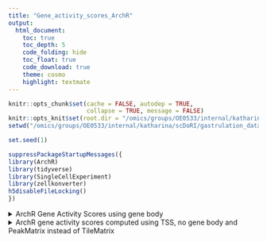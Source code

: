 ```yaml
---
title: "Gene_activity_scores_ArchR"
output: 
  html_document:
    toc: true
    toc_depth: 5
    code_folding: hide
    toc_float: true
    code_download: true
    theme: cosmo
    highlight: textmate
---
```


```r
knitr::opts_chunk$set(cache = FALSE, autodep = TRUE, 
                      collapse = TRUE, message = FALSE)
knitr::opts_knit$set(root.dir = "/omics/groups/OE0533/internal/katharina/scDoRI/gastrulation_data/")
setwd("/omics/groups/OE0533/internal/katharina/scDoRI/gastrulation_data/")

set.seed(1)
```

```r
suppressPackageStartupMessages({
library(ArchR)
library(tidyverse)
library(SingleCellExperiment)
library(zellkonverter)
h5disableFileLocking()
})
```


<details>
<summary>ArchR Gene Activity Scores using gene body</summary>

```#{r}
#saveArchRProject(proj, "12_Copy2/")

proj <- loadArchRProject("12_Copy2/")

proj <- addKathiGeneScoreMatrix(
  proj,
  genes = getGenes(proj),
  peaks = getPeakSet(proj),
  geneModel = "exp(-abs(x)/5000) + exp(-1)",
  matrixName = "GeneScoreMatrix",
  extendUpstream = c(1000, 100000),
  extendDownstream = c(1000, 100000),
  #geneUpstream = 5000, #New Param
  #geneDownstream = 0, #New Param
  useGeneBoundaries = TRUE,
  useTSS = FALSE, #New Param
  extendTSS = FALSE,
  tileSize = 500,
  ceiling = 4,
  geneScaleFactor = 5, #New Param
  scaleTo = 10000,
  excludeChr = c("chrY", "chrM"),
  blacklist = getBlacklist(proj),
  threads = 1,
  parallelParam = NULL,
  subThreading = TRUE,
  force = TRUE,
  logFile = createLogFile(".addKathiGeneScoreMat"))


scores <- getMatrixFromProject(proj, useMatrix = "GeneScoreMatrix")

scores_mat <- assays(scores)[[1]]
#rownames(scores_mat) <- rowData(scores)$name


sce <- SingleCellExperiment(list(scores=scores_mat),
                          rowData = as.data.frame(rowData(scores)),
                          colData = as.data.frame(colnames(scores_mat)))

writeH5AD(sce, "/omics/groups/OE0533/internal/katharina/scDoRI/gastrulation_data/jupyter_notebooks/p2g_gene_activity_scores/archr_scores_gene_body_peak_based", X_name = "scores")

```
</details>

<details>
<summary>ArchR Gene Activity Scores using TSS, no gene body</summary>


```#{r}
#saveArchRProject(proj, "12_Copy1/")

proj <- loadArchRProject("12_")

proj <- addGeneScoreMatrix(
  proj,
  genes = getGenes(proj),
  geneModel = "exp(-abs(x)/5000)",
  matrixName = "GeneScoreMatrix",
  extendUpstream = c(1000, 100000),
  extendDownstream = c(1000, 100000),
  #geneUpstream = 5000, #New Param
  #geneDownstream = 0, #New Param
  useGeneBoundaries = TRUE,
  useTSS = TRUE, #New Param
  extendTSS = FALSE,
  tileSize = 500,
  ceiling = 4,
  geneScaleFactor = 5, #New Param
  scaleTo = 10000,
  excludeChr = c("chrY", "chrM"),
  blacklist = getBlacklist(proj),
  threads = 1,
  parallelParam = NULL,
  subThreading = TRUE,
  force = TRUE,
  logFile = createLogFile(".addGeneScoreMatrix"))


scores <- getMatrixFromProject(proj, useMatrix = "GeneScoreMatrix")

scores_mat <- assays(scores)[[1]]
#rownames(scores_mat) <- rowData(scores)$name


sce <- SingleCellExperiment(list(scores=scores_mat),
                          rowData = as.data.frame(rowData(scores)),
                          colData = as.data.frame(colnames(scores_mat)))

writeH5AD(sce, "/omics/groups/OE0533/internal/katharina/scDoRI/gastrulation_data/jupyter_notebooks/p2g_gene_activity_scores/archr_scores_tss", X_name = "scores")

```
</details>


<details>
<summary>ArchR gene activity scores computed using TSS, no gene body and PeakMatrix instead of TileMatrix</summary>

```r
proj <- loadArchRProject("12_Copy/")

# proj <- addKathiGeneScoreMatrix(
#   proj, 
#   genes = getGenes(proj),
#   peaks = getPeakSet(proj),
#   geneModel = "exp(-abs(x)/5000)",
#   matrixName = "GeneScoreMatrix",
#   extendUpstream = c(1000, 100000),
#   extendDownstream = c(1000, 100000),
#   #geneUpstream = 5000, #New Param
#   #geneDownstream = 0, #New Param
#   useGeneBoundaries = TRUE,
#   useTSS = TRUE, #New Param
#   extendTSS = FALSE,
#   tileSize = 500,
#   ceiling = 4,
#   geneScaleFactor = 5, #New Param
#   scaleTo = 10000,
#   excludeChr = c("chrY", "chrM"),
#   blacklist = getBlacklist(proj),
#   threads = 1,
#   parallelParam = NULL,
#   subThreading = TRUE,
#   force = TRUE,
#   logFile = createLogFile(".addKathiGeneScoreMat"))

# scores <- getMatrixFromProject(proj, useMatrix = "GeneScoreMatrix")
# 
# scores_mat <- assays(scores)[[1]]
# rownames(scores_mat) <- rowData(scores)$name
# 
# 
# sce <- SingleCellExperiment(list(scores=scores_mat),
#                           rowData = as.data.frame(rownames(scores_mat)),
#                           colData = as.data.frame(colnames(scores_mat)))
# 
# writeH5AD(sce, "/omics/groups/OE0533/internal/katharina/scDoRI/gastrulation_data/jupyter_notebooks/p2g_gene_activity_scores/archr_scores_peak_based", X_name = "scores")
```


<details>

```r
marker_genes <- c("Lamb1",  "Sparc", "Elf5", "Ascl2", "Tfap2c", "Ttr",
                  "Apoa2", "Apoe", "Cystm1", "Emb", "Spink1",  "Krt19",
                  "Dkk1", "Grhl3", "Trp63", "Grhl2",  "Pax6", "Pax2",
                  "En1", "Foxd3", "Tfap2a", "Pax3", "Sox9",
                  "Six3", "Hesx1", "Irx3", "Sox2", "Hoxb9", "Cdx4", 
                  "Hes3", "Hba-a2", "Hba-a1",  "Hbb-bh1", "Gata1", "Cited4",
                   "Cdh5", "Pecam1", "Anxa5", "Etv2", "Igf2",
                  "Krt8", "Krt18", "Pmp22", "Ahnak", "Bmp4", "Tbx4", "Hoxa11", 
                  "Hoxa10", "Tnnt2", "Myl4",  "Myl7", "Acta2", 
                  "Smarcd3", "Tcf21", "Tbx6", "Dll1", "Aldh1a2", "Tcf15", 
                  "Meox1", "Tbx1", "Gbx2", "Cdx1", "Hoxb1", "Hes7", "Osr1", 
                  "Mesp2", "Lefty2", "Mesp1", "Cer1",  "Chrd", "T", 
                  "Foxa2", "Pax7", "Fgf8", "Lhx1", "Gsc", "Mixl1", "Otx2", "Hhex",
                   "Ifitm3", "Nkx1-2", "Eomes", "Nanog", "Utf1", 
                  "Epcam", "Pou5f1")
```


```#{r}
marker_genes <- c("Hes3", "Hba-a2", "Hba-a1",  "Hbb-bh1", "Gata1")

addImputeWeights(proj, reducedDims = "atac_LSI_100000")

p <- plotEmbedding(
    ArchRProj = proj, 
    colorBy = "GeneScoreMatrix", 
    name = marker_genes, 
    embedding = "UMAP",
    quantCut = c(0.01, 0.95),
    imputeWeights = getImputeWeights(proj)
)


plots <- lapply(p, function(x){
    x + guides(color = FALSE, fill = FALSE) + 
    theme_ArchR(baseSize = 6.5) +
    theme(plot.margin = unit(c(0, 0, 0, 0), "cm")) +
    theme(
        axis.text.x=element_blank(), 
        axis.ticks.x=element_blank(), 
        axis.text.y=element_blank(), 
        axis.ticks.y=element_blank()
    )
})

do.call(cowplot::plot_grid, c(list(ncol = 3),plots))
```


```r
proj <- loadArchRProject("12_Copy/")

i = 1
ArrowFiles =  getArrowFiles(proj)
genes = getGenes(proj)
peaks = getPeakSet(proj)
geneModel = "exp(-abs(x)/5000)"
matrixName = "GeneScoreMatrix"
extendUpstream = c(1000, 100000)
extendDownstream = c(1000, 100000)
geneUpstream = 5000 #New Param
geneDownstream = 0 #New Param
useGeneBoundaries = TRUE
useTSS = TRUE #New Param
extendTSS = FALSE
tileSize = 500
ceiling = 4
geneScaleFactor = 5 #New Param
scaleTo = 10000
excludeChr = c("chrY","chrM")
blacklist = getBlacklist(proj)
cellNames = NULL
allCells = NULL
force = FALSE
tmpFile = NULL
subThreads = 1
tstart = NULL
logFile = NULL
```




```r
# addGeneScoreMatrix <- function(
#   input = NULL,
#   genes = getGenes(input),
#   geneModel = "exp(-abs(x)/5000) + exp(-1)",
#   matrixName = "GeneScoreMatrix",
#   extendUpstream = c(1000, 100000),
#   extendDownstream = c(1000, 100000),
#   geneUpstream = 5000, #New Param
#   geneDownstream = 0, #New Param
#   useGeneBoundaries = TRUE,
#   useTSS = FALSE, #New Param
#   extendTSS = FALSE,
#   tileSize = 500,
#   ceiling = 4,
#   geneScaleFactor = 5, #New Param
#   scaleTo = 10000,
#   excludeChr = c("chrY", "chrM"),
#   blacklist = getBlacklist(input),
#   threads = getArchRThreads(),
#   parallelParam = NULL,
#   subThreading = TRUE,
#   force = FALSE,
#   logFile = createLogFile("addGeneScoreMatrix")
#   ){

```

```#{r}


  .validInput(input = input, name = "input", valid = c("ArchRProj", "character"))
  .validInput(input = genes, name = "genes", valid = c("GRanges"))
  .validInput(input = geneModel, name = "geneModel", valid = c("character"))
  .validInput(input = matrixName, name = "matrixName", valid = c("character"))
  .validInput(input = extendUpstream, name = "extendUpstream", valid = c("integer"))
  .validInput(input = extendDownstream, name = "extendDownstream", valid = c("integer"))
  .validInput(input = tileSize, name = "tileSize", valid = c("integer"))
  .validInput(input = ceiling, name = "ceiling", valid = c("integer"))
  .validInput(input = useGeneBoundaries, name = "useGeneBoundaries", valid = c("boolean"))
  .validInput(input = scaleTo, name = "scaleTo", valid = c("numeric"))
  .validInput(input = excludeChr, name = "excludeChr", valid = c("character", "null"))
  .validInput(input = blacklist, name = "blacklist", valid = c("GRanges", "null"))
  .validInput(input = threads, name = "threads", valid = c("integer"))
  .validInput(input = parallelParam, name = "parallelParam", valid = c("parallelparam", "null"))
  .validInput(input = force, name = "force", valid = c("boolean"))
  .validInput(input = logFile, name = "logFile", valid = c("character"))

```




















# Original + plots



```r
proj <- loadArchRProject("12_Copy/")

i = 1
ArrowFiles =  getArrowFiles(proj)
genes = getGenes(proj)
peaks = getPeakSet(proj)
geneModel = "exp(-abs(x)/5000)"
matrixName = "GeneScoreMatrix"
extendUpstream = c(1000, 100000)
extendDownstream = c(1000, 100000)
geneUpstream = 5000 #New Param
geneDownstream = 0 #New Param
useGeneBoundaries = TRUE
useTSS = TRUE #New Param
extendTSS = FALSE
tileSize = 500
ceiling = 4
geneScaleFactor = 5 #New Param
scaleTo = 10000
excludeChr = c("chrY","chrM")
blacklist = getBlacklist(proj)
cellNames = NULL
allCells = NULL
force = FALSE
tmpFile = NULL
subThreads = 1
tstart = NULL
logFile = NULL
```

```r
input = proj
logFile = createLogFile("addGeneScoreMatrix")
matrixName <- ArchR:::.isProtectedArray(matrixName, exclude = "GeneScoreMatrix")

if(inherits(input, "ArchRProject")){
  ArrowFiles <- getArrowFiles(input)
  allCells <- rownames(getCellColData(input))
  outDir <- getOutputDirectory(input)
}else if(inherits(input, "character")){
  outDir <- ""
  ArrowFiles <- input
  allCells <- NULL
}else{
  stop("Error Unrecognized Input!")
}
if(!all(file.exists(ArrowFiles))){
  stop("Error Input Arrow Files do not all exist!")
}

if(inherits(mcols(genes)$symbol, "list") | inherits(mcols(genes)$symbol, "SimpleList")){
  stop("Found a list in genes symbol! This is an incorrect format. Please correct your genes!")
}

#ArchR:::.startLogging(logFile = logFile)
#ArchR:::.logThis(mget(names(formals()),sys.frame(sys.nframe())), "addGeneScoreMatrix Input-Parameters", logFile = logFile)

#Valid GRanges
genes <- ArchR:::.validGRanges(genes)

# #Add args to list
# args <- mget(names(formals()),sys.frame(sys.nframe()))#as.list(match.call())
# args$ArrowFiles <- ArrowFiles
# args$allCells <- allCells
# args$X <- seq_along(ArrowFiles)
# args$FUN <- .addGeneScoreMat
# args$registryDir <- file.path(outDir, "GeneScoresRegistry")
# args$logFile <- logFile
# 
# if(subThreading){
#   h5disableFileLocking()
# }else{
#   args$threads <- length(inputFiles)
# }
# 
# #Remove Input from args
# args$input <- NULL
# 
# #Run With Parallel or lapply
# outList <- .batchlapply(args)
# 
# if(subThreading){
#   h5enableFileLocking()
# }
# 
# .endLogging(logFile = logFile)
# 
# if(inherits(input, "ArchRProject")){
# 
#   return(input)
# 
# }else{
# 
#   return(unlist(outList))
# 
# }



```



```#{r}
#proj <- loadArchRProject("12_Ricards_peaks_ChromVar/")
#saveArchRProject(proj, "12_Copy")
#proj <- loadArchRProject("12_Copy/")
input = proj
ArrowFiles <- getArrowFiles(proj)
geneModel = "exp(-abs(x)/5000)"
matrixName = "GeneScoreMatrix"
genes = getGenes(proj)
useTSS = TRUE
extendUpstream = c(1000, 100000)
extendDownstream = c(1000, 100000)
useTSS = TRUE
tileSize = 500
ceiling = 4
blacklist = getBlacklist(proj)
scaleTo = 10000
excludeChr = c("chrY","chrM")
geneScaleFactor = 5
cellNames = NULL
allCells = NULL
force = FALSE
tmpFile = NULL
subThreads = 1
tstart = NULL
logFile = NULL
useGeneBoundaries = TRUE

```




```#{r}
.addGeneScoreMat <- function(
  i = NULL,
  ArrowFiles = NULL,
  genes = NULL,
  geneModel = "exp(-abs(x)/5000) + exp(-1)",
  matrixName = "GeneScoreMatrix",
  extendUpstream = c(1000, 100000),
  extendDownstream = c(1000, 100000),
  geneUpstream = 5000, #New Param
  geneDownstream = 0, #New Param
  useGeneBoundaries = TRUE,
  useTSS = FALSE, #New Param
  extendTSS = TRUE,
  tileSize = 500,
  ceiling = 4,
  geneScaleFactor = 5, #New Param
  scaleTo = 10000,
  excludeChr = c("chrY","chrM"),
  blacklist = NULL,
  cellNames = NULL,
  allCells = NULL,
  force = FALSE,
  tmpFile = NULL,
  subThreads = 1,
  tstart = NULL,
  logFile = NULL
  ){

  .validInput(input = i, name = "i", valid = c("integer"))
  .validInput(input = ArrowFiles, name = "ArrowFiles", valid = c("character"))
  .validInput(input = genes, name = "genes", valid = c("GRanges"))
  .validInput(input = geneModel, name = "geneModel", valid = c("character"))
  .validInput(input = matrixName, name = "matrixName", valid = c("character"))
  .validInput(input = extendUpstream, name = "extendUpstream", valid = c("integer"))
  .validInput(input = extendDownstream, name = "extendDownstream", valid = c("integer"))
  .validInput(input = tileSize, name = "tileSize", valid = c("integer"))
  .validInput(input = ceiling, name = "ceiling", valid = c("integer"))
  .validInput(input = useGeneBoundaries, name = "useGeneBoundaries", valid = c("boolean"))
  .validInput(input = scaleTo, name = "scaleTo", valid = c("numeric"))
  .validInput(input = excludeChr, name = "excludeChr", valid = c("character", "null"))
  .validInput(input = blacklist, name = "blacklist", valid = c("GRanges", "null"))
  .validInput(input = cellNames, name = "cellNames", valid = c("character", "null"))
  .validInput(input = allCells, name = "allCells", valid = c("character", "null"))
  .validInput(input = force, name = "force", valid = c("boolean"))
  .validInput(input = tmpFile, name = "tmpFile", valid = c("character", "null"))

  if(inherits(mcols(genes)$symbol, "list") | inherits(mcols(genes)$symbol, "SimpleList")){
    stop("Found a list in genes symbol! This is an incorrect format. Please correct your genes!")
  }
  
```


Compute for only one sample: 

```r
i = 1
ArrowFile <- ArrowFiles[i]
sampleName <- ArchR:::.sampleName(ArrowFile)

if(is.null(tmpFile)){
  tmpFile <- ArchR:::.tempfile(pattern = paste0("tmp-", ArchR:::.sampleName(ArrowFile)))
}

#Check
o <- h5closeAll()
#o <- ArchR:::.createArrowGroup(ArrowFile = ArrowFile, group = matrixName, force = force, logFile = logFile)

# remove any chromosomes which we do not want to inlcude (X and Y in this case)
geneRegions <- genes[BiocGenerics::which(seqnames(genes) %bcni% excludeChr)]
print(paste0("Before filtering out the X and Y Chromosome we have ", length(genes), " genes, afterwards we have ", length(geneRegions), "."))
geneRegions %>% head

# add information on chromsome names to the GRanges object
seqlevels(geneRegions) <- as.character(unique(seqnames(geneRegions)))
geneRegions <- geneRegions[!is.na(mcols(geneRegions)$symbol)]
print(paste0("After removing missing gene names, we are left with ", length(geneRegions), " genes"))

#Create Gene Regions Then Remove Strand Column
if(useTSS){
  ArchR:::.logMessage(paste0(sampleName, " .addGeneScoreMat useTSS = TRUE"))
  distMethod <- "GenePromoter"
  
  geneRegions$geneStart <- start(resize(geneRegions, 1, "start"))
  geneRegions$geneEnd <- start(resize(geneRegions, 1, "end"))
  # in the ranges column we want to have the gene start coordinates
  geneRegions <- resize(geneRegions, 1, "start")
  
  # this will be ignored for now, since we only want to use the TSS as 1bp size
  # if(extendTSS){
  #   geneRegions <- extendGR(gr = geneRegions, upstream = geneUpstream, downstream = geneDownstream)
  # }
  
  geneRegions$geneWeight <- geneScaleFactor
  
  
# This will be ignored for now, since we do not want to use gene bodies, but only TSS
}else{
  ArchR:::.logMessage(paste0(sampleName, " .addGeneScoreMat useTSS = FALSE"))
  distMethod <- "GeneBody"
  geneRegions$geneStart <- start(resize(geneRegions, 1, "start"))
  geneRegions$geneEnd <- start(resize(geneRegions, 1, "end"))
  geneRegions <- extendGR(gr = geneRegions, upstream = geneUpstream, downstream = geneDownstream)
  m <- 1 / width(geneRegions)
  geneRegions$geneWeight <- 1 + m * (geneScaleFactor - 1) / (max(m) - min(m))
}

#ArchR:::.logDiffTime(sprintf("Computing Gene Scores using distance relative to %s! ", distMethod), tstart, logFile = logFile)

#Add Gene Index For ArrowFile
geneRegions <- sort(sortSeqlevels(geneRegions), ignore.strand = TRUE)
#ArchR:::.logThis(geneRegions, paste0(sampleName, " .addGeneScoreMat geneRegions"), logFile = logFile)


# split geneRegions into a list of GRanges object, one for each chromosome 
#and add indices for each chromosome
geneRegions <- split(geneRegions, seqnames(geneRegions))
geneRegions <- lapply(geneRegions, function(x){
  mcols(x)$idx <- seq_along(x)
  return(x)
})

#Blacklist Split
if(!is.null(blacklist)){
  if(length(blacklist) > 0){
    # create a list of length of number of chromosomes
    # each element of the list contains the GRanges for the corresponding chromosome only
    blacklist <- split(blacklist, seqnames(blacklist))
  }
}

#Get all cell ids before constructing matrix
if(is.null(cellNames)){
  cellNames <- ArchR:::.availableCells(ArrowFile)
}

if(!is.null(allCells)){
  cellNames <- cellNames[cellNames %in% allCells]
}

tstart <- Sys.time()
```

The function `extendGR(gr, upstream, downstream)` from ArchR is handy whenever you want to extend genomic regions in a GRanges object.

```r

  #########################################################################################################
  #First we will write gene scores to a temporary path! rhdf5 delete doesnt actually delete the memory!
  #########################################################################################################
totalGS <- ArchR:::.safelapply(seq_along(geneRegions), function(z){ # we loop over the z chromosomes here
  # geneRegions is a list with one Granges object for each chromosome

  totalGSz <- tryCatch({

    ArchR:::.logDiffTime(sprintf("Creating Temp GeneScoreMatrix for %s, Chr (%s of %s)!", sampleName, z, length(geneRegions)), 
      tstart, verbose = FALSE, logFile = logFile)

    #Get Gene Starts
    # extract Granges for chromosome z
    geneRegionz <- geneRegions[[z]]
    # order the entire GRanges object according to index 
    geneRegionz <- geneRegionz[order(geneRegionz$idx)]
    # get the chromosome information for this gene Region
    chrz <- paste0(unique(seqnames(geneRegionz)))

    #Read in Fragments
    # we get a IRanges object that contains the start/end coordinate, width and 
    # the metadata column containing the sample and barcode for that sample
    frag <- ArchR:::.getFragsFromArrow(ArrowFile, chr = chrz, out = "IRanges", cellNames = cellNames)
    print("Lets have a look at the fragments:")
    frag %>% head
    
    print("Lets have a look at the fragment sizes:")
    hist(width(frag), breaks = 200, main = paste0("Fragment size/width on ",chrz) ,
                                           xlab = "Fragment size")
    # we truncate the start to the start of a 500bp tile
    fragSt <- trunc(start(frag)/tileSize) * tileSize
    # the end will be the same coordinate if it lies wihtin the same 500bp tile
    # the end will be the start coordinate of the next tile if the fragment ends in the next tile.
    fragEd <- trunc(end(frag)/tileSize) * tileSize
    # create a Rle vector which contains the number of times each cell appears in the frag IRanges object
    fragBC <- rep(S4Vectors::match(mcols(frag)$RG, cellNames), 2)
    rm(frag)
    gc()
    
    print(paste0("There are length ", length(fragSt), " start coordinates, but only ", length(unique(fragSt)), " unique inserts, meaining a lot of inserts are found in one and the same tiles." ))
    print(paste0("There are length ", length(fragEd), " start coordinates, but only ", length(unique(fragEd)), " unique inserts, meaining a lot of inserts are found in one and the same tiles." ))
    print(paste0("Out of all inserts, ", length(unique(c(fragSt,fragEd))), " are unique"))
    #Unique Inserts, sorted by coordinates
    uniqIns <- sort(unique(c(fragSt,fragEd)))
    
    # these new insertion coordinates correspond to start/end of a tile where an insertion was found
    #Construct tile by cell mat!
    # i, j and x should have the same dimensions, creating the 3 columns, row, col and value x
    matGS <- Matrix::sparseMatrix(
        i = match(c(fragSt, fragEd), uniqIns),
        j = as.vector(fragBC),
        # each entry is one, meaning that an insertion was found in this tile
        x = rep(1,  2*length(fragSt)),
        dims = c(length(uniqIns), length(cellNames))
      )  
    
    print(ggplot() + geom_bar(aes(x = matGS@x)) +
      scale_y_log10() +
      labs(title = "Number of insertions per tile before applying ceiling = 4",
           x = "number of insertion", y = "log10(count)"))
    
    
    if(!is.null(ceiling)){
      matGS@x[matGS@x > ceiling] <- ceiling # restrict the number of counts per tile to the value stored in celing (4)
    }
    
    print(ggplot() + geom_bar(aes(x = matGS@x)) +
      scale_y_log10() +
      labs(title = "Number of insertions per tile after applying ceiling = 4",
           x = "number of insertion", y = "log10(count)"))

    #Unique Tiles
    # create IRanges object for all tiles which have an insertion
    uniqueTiles <- IRanges(start = uniqIns, width = tileSize)
    
    #Clean Memory
    rm(uniqIns, fragSt, fragEd, fragBC)
    gc() 

    #Time to Overlap Gene Windows
    
    
    #### maybe for later
    if(useGeneBoundaries){

      geneStartz <- start(resize(geneRegionz, 1, "start"))
      geneEndz <- start(resize(geneRegionz, 1, "end"))

      pminGene <- pmin(geneStartz, geneEndz)
      pmaxGene <- pmax(geneStartz, geneEndz)

      idxMinus <- BiocGenerics::which(strand(geneRegionz) != "-")
  
      pReverse <- rep(max(extendDownstream), length(pminGene))
      pReverse[idxMinus] <- rep(max(extendUpstream), length(idxMinus))

      pReverseMin <- rep(min(extendDownstream), length(pminGene))
      pReverseMin[idxMinus] <- rep(min(extendUpstream), length(idxMinus))

      pForward <- rep(max(extendUpstream), length(pminGene))
      pForward[idxMinus] <- rep(max(extendDownstream), length(idxMinus))      

      pForwardMin <- rep(min(extendUpstream), length(pminGene))
      pForwardMin[idxMinus] <- rep(min(extendDownstream), length(idxMinus))      

      ################################################################
      #We will test when genes pass by another gene promoter
      ################################################################

      #Start of Range is based on the max observed gene ranged <- direction
      s <- pmax(
        c(1, pmaxGene[-length(pmaxGene)] + tileSize), 
        pminGene - pReverse
      )
      s <- pmin(pminGene - pReverseMin, s)

      #End of Range is based on the max observed gene ranged -> direction
      e <- pmin(
          c(pminGene[-1] - tileSize, pmaxGene[length(pmaxGene)] + pForward[length(pmaxGene)]), 
          pmaxGene + pForward
        )
      e <- pmax(pmaxGene + pForwardMin, e)

      extendedGeneRegion <- IRanges(start = s, end = e)

      idx1 <- which(pminGene - pReverseMin < start(extendedGeneRegion))
      if(length(idx1) > 0){
        stop("Error in gene boundaries minError")
      }

      idx2 <- which(pmaxGene + pForwardMin > end(
        extendedGeneRegion))
      if(length(idx2) > 0){
        stop("Error in gene boundaries maxError")
      }
     
     rm(s, e, pReverse, pReverseMin, pForward, pForwardMin, geneStartz, geneEndz, pminGene, pmaxGene)
     
     
     ###### interesting for me
    }else{ 
      
      # first we extend the gene region -> IRanges object, which contains start 
      # and end of the 200,000 bp gene regions/windows (+/- 100,000 from TSS) 
      extendedGeneRegion <- ranges(suppressWarnings(extendGR(geneRegionz, upstream = max(extendUpstream), downstream = max(extendDownstream))))

    }
    
    # Here I would like to use peaks which overlap instead of tiles
    # each row of tmp contains index of GeneRegion and the index of Tiles with 
    # which it overlaps
    tmp <- suppressWarnings(findOverlaps(extendedGeneRegion, uniqueTiles))
    tmp %>% head
    
    print(paste0("In total there are ", subjectLength(tmp), " tiles overlapping with genes found on this chromosome"))
    print(paste0("The total number of tiles found on this chromosome is ", length(uniqueTiles)))
    print(tmp %>% as.data.frame() %>% 
           group_by(queryHits) %>% # gene region
           summarize(n = n()) %>% # get number of peaks overlapping with a gene region
           ggplot() + geom_bar(aes(x = n)) +
           labs(title = "number of tiles per gene region of size +/- 100kb from TSS",
               x = "number of tiles"))
    
    print(tmp %>% as.data.frame() %>% 
           group_by(queryHits) %>% # gene region
           summarize(n = n()) %>% # get number of peaks overlapping with a gene region
           ggplot() + geom_bar(aes(x = n)) +
           labs(title = "number of tiles per gene region of size +/- 100kb from TSS",
               x = "number of tiles", y = "log10(counts)") + 
            scale_y_log10())
    
    # by extracting the indices of genes and tiles which overlap and computing 
    # the distances between them we get for each match the distance between gene and tile
    x <- distance(ranges(geneRegionz)[queryHits(tmp)], uniqueTiles[subjectHits(tmp)])
    
    print(ggplot() + geom_histogram(aes(x = x), bins = 500) + 
      labs(title = "Distribution of absolute distances between genes and tiles within a gene region",
           x = "distance"))
    

    #Determine Sign for Distance relative to strand (Directionality determined based on dist from gene start)
    # negative distance meaning  upstrea, positive distance downstream of gene
    
    # get Minus strand coordinates
    isMinus <- BiocGenerics::which(strand(geneRegionz) == "-")
    # subtract the gene start coordinate from the tile start coordinate -> relative distances
    signDist <- sign(start(uniqueTiles)[subjectHits(tmp)] - 
                       start(resize(geneRegionz,1,"start"))[queryHits(tmp)])
    # convert the direction of distance for all distances corresponding to the negative strand
    signDist[isMinus] <- signDist[isMinus] * -1

    #Correct the orientation for the distance!
    # x contains absolute distances, but we want to give direction to distances
    x <- x * signDist
    print(ggplot() + geom_histogram(aes(x = x), bins = 500) + 
      labs(title = "Distribution of relative distances between genes and tiles within a gene region",
           x = "relative distance to TSS"))
    
    #Evaluate  Input Model -> compute distance weights
    x <- eval(parse(text=geneModel))
    print(ggplot() + geom_histogram(aes(x = x), bins = 500) + 
      labs(title = "Distribution of distance weights",
           x = "distance weight"))
    print(ggplot() + geom_histogram(aes(x = x), bins = 500) + 
      labs(title = "Distribution of distance weights",
           x = "distance weight", y = "log10(count))"))
    
    print("Real distances: ")
    x %>% head

    #Get Gene Weights Related to Gene Width, in our case simply multiply 
    # everything by 5, because we do not use the size of the gene
    x <- x * mcols(geneRegionz)$geneWeight[queryHits(tmp)]
    
    print("Distances scaled by gene weight, which is constant in our case: ")
    x %>% head

    #Remove Blacklisted Tiles!
    if(!is.null(blacklist)){
      if(length(blacklist) > 0){
        blacklistz <- blacklist[[chrz]]
        if(is.null(blacklistz) | length(blacklistz) > 0){
          tilesBlacklist <- 1 * (!overlapsAny(uniqueTiles, ranges(blacklistz)))
          if(sum(tilesBlacklist == 0) > 0){
            x <- x * tilesBlacklist[subjectHits(tmp)] #Multiply Such That All Blacklisted Tiles weight is now 0!
          }
        }
      }
    }

    #Creating Sparse Matrix
    tmp <- Matrix::sparseMatrix(
      i = queryHits(tmp), 
      j = subjectHits(tmp), 
      x = x, 
      dims = c(length(geneRegionz), nrow(matGS))
    )

    #Calculate Gene Scores
    matGS <- tmp %*% matGS
    colnames(matGS) <- cellNames

    totalGSz <- Matrix::colSums(matGS)
    print(paste0("For chromosome ", chrz, " there are ", length(totalGSz), " cells, meaning that there will be as many total gene activity scores."))
    print(ggplot() + geom_histogram(aes(x = totalGSz), bins = 500) +
      labs(title = "Total Gene activity in each cell", x = "total gene activity"))

    #Save tmp file
    .safeSaveRDS(matGS, file = paste0(tmpFile, "-", chrz, ".rds"), compress = FALSE)

    #Clean Memory
    rm(isMinus, signDist, extendedGeneRegion, uniqueTiles)
    rm(matGS, tmp)
    gc()

    totalGSz
 
  }, error = function(e){

    errorList <- list(
      ArrowFile = ArrowFile,
      geneRegions = geneRegions,
      blacklist = blacklist,
      chr = chrz,
      totalGSz = if(exists("totalGSz", inherits = FALSE)) totalGSz else "totalGSz",
      matGS = if(exists("matGS", inherits = FALSE)) matGS else "matGS"
    )

   # ArchR:::.logError(e, fn = "ArchR:::.addGeneScoreMat TmpGS", info = sampleName, errorList = errorList, logFile = logFile)

  })

  totalGSz

})#, threads = subThreads) %>% Reduce("+", .)

```

```#{r}
#########################################################################################################
#Organize info for ArchR Arrow
#########################################################################################################
featureDF <- Reduce("c",geneRegions) %>% 
  {data.frame(
    row.names=NULL,
    seqnames=as.character(seqnames(.)),
    start=mcols(.)$geneStart,
    end=mcols(.)$geneEnd,
    strand=as.integer(strand(.)),
    name=mcols(.)$symbol,
    idx=mcols(.)$idx,
    stringsAsFactors=FALSE)}
.logThis(featureDF, paste0(sampleName, " .addGeneScoreMat FeatureDF"), logFile = logFile)

dfParams <- data.frame(
    extendUpstream = extendUpstream,
    extendDownstream = extendDownstream,
    geneUpstream = extendUpstream,
    geneDownstream = extendDownstream,
    scaleTo = scaleTo,
    tileSize = tileSize,
    ceiling = ceiling,
    geneModel = geneModel,
    stringsAsFactors=FALSE
  )

######################################
# Initialize SP Mat Group
######################################
o <- .initializeMat(
  ArrowFile = ArrowFile,
  Group = matrixName,
  Class = "double",
  Units = "NormCounts",
  cellNames = cellNames,
  params = dfParams,
  featureDF = featureDF,
  force = TRUE
)

#Clean Memory
rm(dfParams, featureDF, genes)
gc()

#Normalize and add to Arrow File!
for(z in seq_along(geneRegions)){

  o <- tryCatch({

    #Get Chromosome
    chrz <- paste0(unique(seqnames(geneRegions[[z]])))

    .logDiffTime(sprintf("Adding GeneScoreMatrix to %s for Chr (%s of %s)!", sampleName, z, length(geneRegions)), 
      tstart, verbose = FALSE, logFile = logFile)

    #Re-Create Matrix for that chromosome!
    matGS <- readRDS(paste0(tmpFile, "-", chrz, ".rds"))
    file.remove(paste0(tmpFile, "-", chrz, ".rds"))

    #Normalize
    matGS@x <- as.numeric(scaleTo * matGS@x/rep.int(totalGS, Matrix::diff(matGS@p)))

    #Round to Reduce Digits After Final Normalization
    matGS@x <- round(matGS@x, 3)
    matGS <- Matrix::drop0(matGS)

    #Write sparseMatrix to Arrow File!
    o <- .addMatToArrow(
      mat = matGS, 
      ArrowFile = ArrowFile, 
      Group = paste0(matrixName, "/", chrz), 
      binarize = FALSE,
      addColSums = TRUE,
      addRowSums = TRUE,
      addRowVarsLog2 = TRUE #add for integration analyses
    )

    #Clean Memory
    rm(matGS)

    if(z %% 3 == 0 | z == length(geneRegions)){
      gc()
    }

  }, error = function(e){

    errorList <- list(
      ArrowFile = ArrowFile,
      geneRegions = geneRegions,
      blacklist = blacklist,
      chr = chrz,
      mat = if(exists("mat", inherits = FALSE)) mat else "mat"
    )

    .logError(e, fn = ".addGeneScoreMat AddToArrow", info = sampleName, errorList = errorList, logFile = logFile)

  })

}

return(ArrowFile)

}
```


# Use Gene boundaries/TSS & Peak Matrix


```r
i = 1
ArrowFiles =  getArrowFiles(proj)
genes = getGenes(proj)
peaks = getPeakSet(proj)
geneModel = "exp(-abs(x)/5000)"
matrixName = "GeneScoreMatrix"
extendUpstream = c(1000, 100000)
extendDownstream = c(1000, 100000)
geneUpstream = 5000 #New Param
geneDownstream = 0 #New Param
useGeneBoundaries = TRUE
useTSS = FALSE #New Param
extendTSS = FALSE
tileSize = 500
ceiling = 4
geneScaleFactor = 5 #New Param
scaleTo = 10000
excludeChr = c("chrY","chrM")
blacklist = getBlacklist(proj)
cellNames = NULL
allCells = NULL
force = FALSE
tmpFile = NULL
subThreads = 1
tstart = NULL
logFile = NULL
```


```r
input = proj
logFile = createLogFile("addGeneScoreMatrix")
matrixName <- ArchR:::.isProtectedArray(matrixName, exclude = "GeneScoreMatrix")

if(inherits(input, "ArchRProject")){
  ArrowFiles <- getArrowFiles(input)
  allCells <- rownames(getCellColData(input))
  outDir <- getOutputDirectory(input)
}else if(inherits(input, "character")){
  outDir <- ""
  ArrowFiles <- input
  allCells <- NULL
}else{
  stop("Error Unrecognized Input!")
}
if(!all(file.exists(ArrowFiles))){
  stop("Error Input Arrow Files do not all exist!")
}

if(inherits(mcols(genes)$symbol, "list") | inherits(mcols(genes)$symbol, "SimpleList")){
  stop("Found a list in genes symbol! This is an incorrect format. Please correct your genes!")
}

#ArchR:::.startLogging(logFile = logFile)
#ArchR:::.logThis(mget(names(formals()),sys.frame(sys.nframe())), "addGeneScoreMatrix Input-Parameters", logFile = logFile)

#Valid GRanges
genes <- ArchR:::.validGRanges(genes)
peaks <- ArchR:::.validGRanges(peaks)
```


```r
i = 1
ArrowFile <- ArrowFiles[i]
sampleName <- ArchR:::.sampleName(ArrowFile)

if(is.null(tmpFile)){
  tmpFile <- ArchR:::.tempfile(pattern = paste0("tmp-", ArchR:::.sampleName(ArrowFile)))
}

#Check
o <- h5closeAll()
#o <- ArchR:::.createArrowGroup(ArrowFile = ArrowFile, group = matrixName, force = force, logFile = logFile)

# remove any chromosomes which we do not want to inlcude (X and Y in this case)
geneRegions <- genes[BiocGenerics::which(seqnames(genes) %bcni% excludeChr)]
peakRegions <- peaks[BiocGenerics::which(seqnames(peaks) %bcni% excludeChr)]
print(paste0("Before filtering out the X and Y Chromosome we have ", length(genes), " genes, afterwards we have ", length(geneRegions), "."))
geneRegions %>% head

# add information on chromsome names to the GRanges object
seqlevels(geneRegions) <- as.character(unique(seqnames(geneRegions)))
geneRegions <- geneRegions[!is.na(mcols(geneRegions)$symbol)]
print(paste0("After removing missing gene names, we are left with ", length(geneRegions), " genes"))
seqlevels(peakRegions) <- as.character(unique(seqnames(peakRegions)))

#Create Gene Regions Then Remove Strand Column
if(useTSS){
  ArchR:::.logMessage(paste0(sampleName, " .addGeneScoreMat useTSS = TRUE"))
  distMethod <- "GenePromoter"
  
  geneRegions$geneStart <- start(resize(geneRegions, 1, "start"))
  geneRegions$geneEnd <- start(resize(geneRegions, 1, "end"))
  # in the ranges column we want to have the gene start coordinates
  geneRegions <- resize(geneRegions, 1, "start")
  
  
  peakRegions$peakStart <- start(resize(peakRegions, 1, "start"))
  peakRegions$peakEnd <- end(resize(peakRegions, 1, "start"))
  
  # this will be ignored for now, since we only want to use the TSS as 1bp size
  # if(extendTSS){
  #   geneRegions <- extendGR(gr = geneRegions, upstream = geneUpstream, downstream = geneDownstream)
  # }
  
  geneRegions$geneWeight <- geneScaleFactor
  
  
# This will be ignored for now, since we do not want to use gene bodies, but only TSS
}else{
  ArchR:::.logMessage(paste0(sampleName, " .addGeneScoreMat useTSS = FALSE"))
  distMethod <- "GeneBody"
  geneRegions$geneStart <- start(resize(geneRegions, 1, "start"))
  geneRegions$geneEnd <- start(resize(geneRegions, 1, "end"))
  
  
  
  geneRegions <- extendGR(gr = geneRegions, upstream = geneUpstream, downstream = geneDownstream)
  m <- 1 / width(geneRegions)
  geneRegions$geneWeight <- 1 + m * (geneScaleFactor - 1) / (max(m) - min(m))
  
  peakRegions$peakStart <- start(resize(peakRegions, 1, "start"))
  peakRegions$peakEnd <- end(resize(peakRegions, 1, "start"))
}

#ArchR:::.logDiffTime(sprintf("Computing Gene Scores using distance relative to %s! ", distMethod), tstart, logFile = logFile)

#Add Gene Index For ArrowFile
geneRegions <- sort(sortSeqlevels(geneRegions), ignore.strand = TRUE)
peakRegions <- sort(sortSeqlevels(peakRegions), ignore.strand = TRUE)

#ArchR:::.logThis(geneRegions, paste0(sampleName, " .addGeneScoreMat geneRegions"), logFile = logFile)


# split geneRegions into a list of GRanges object, one for each chromosome 
#and add indices for each chromosome
geneRegions <- split(geneRegions, seqnames(geneRegions))
geneRegions <- lapply(geneRegions, function(x){
  mcols(x)$idx <- seq_along(x)
  return(x)
})

peakRegions <- split(peakRegions, seqnames(peakRegions))
peakRegions <- lapply(peakRegions, function(x){
  mcols(x)$idx <- seq_along(x)
  return(x)
})



# get peak names for the peak matrix
peak_df <- ArchR:::.getFeatureDF(ArrowFile, subGroup = "PeakMatrix")
peak_df <- peak_df %>% as.data.frame() %>%
  unite("rownames", seqnames, start, sep = ":", remove = FALSE) %>% 
  unite("rownames", rownames, end, sep = "-", remove = FALSE)


#Blacklist Split
if(!is.null(blacklist)){
  if(length(blacklist) > 0){
    # create a list of length of number of chromosomes
    # each element of the list contains the GRanges for the corresponding chromosome only
    blacklist <- split(blacklist, seqnames(blacklist))
  }
}

#Get all cell ids before constructing matrix
if(is.null(cellNames)){
  cellNames <- ArchR:::.availableCells(ArrowFile)
}

if(!is.null(allCells)){
  cellNames <- cellNames[cellNames %in% allCells]
}

tstart <- Sys.time()
```



```r

  #########################################################################################################
  #First we will write gene scores to a temporary path! rhdf5 delete doesnt actually delete the memory!
  #########################################################################################################
totalGS <- ArchR:::.safelapply(seq_along(geneRegions), function(z){ # we loop over the z chromosomes here
  # geneRegions is a list with one Granges object for each chromosome

  totalGSz <- tryCatch({

    ArchR:::.logDiffTime(sprintf("Creating Temp GeneScoreMatrix for %s, Chr (%s of %s)!", sampleName, z, length(geneRegions)), 
      tstart, verbose = FALSE, logFile = logFile)

    #Get Gene Starts
    # extract Granges for chromosome z
    geneRegionz <- geneRegions[[z]]
    # order the entire GRanges object according to index 
    geneRegionz <- geneRegionz[order(geneRegionz$idx)]
    # get the chromosome information for this gene Region
    chrz <- paste0(unique(seqnames(geneRegionz)))
    
    peakRegionz <- peakRegions[[z]]
    peakRegionz <- peakRegionz[order(peakRegionz$idx)]
    chrp <- paste0(unique(seqnames(peakRegionz)))
    stopifnot(chrz == chrp)
    
    # get peak matrix
    peak_mat <- ArchR:::.getMatFromArrow(ArrowFile, binarize = FALSE, cellNames = cellNames, useMatrix = "PeakMatrix")
    # set rownames for the peak matrix
    rownames(peak_mat) <- peak_df$rownames
    # get peak matrix for cellnames 
    subset_peak_mat <- peak_mat[rownames(peak_mat) %in% names(peakRegionz), ]
    #stopifnot(max(subset_peak_mat <= 4))
    
    
    mcols(peakRegionz)$middle <- start(peakRegionz) + width(peakRegionz)/2
    uniquePeaks <- sort(unique(peakRegionz$middle))
    
    rm(peak_mat)
    gc()
    
    
    #Clean Memory
    #rm(uniqIns, fragSt, fragEd, fragBC)
    gc() 

    #Time to Overlap Gene Windows
    
    
    #### maybe for later
    if(useGeneBoundaries){

      geneStartz <- start(resize(geneRegionz, 1, "start"))
      geneEndz <- start(resize(geneRegionz, 1, "end"))

      pminGene <- pmin(geneStartz, geneEndz)
      pmaxGene <- pmax(geneStartz, geneEndz)

      idxMinus <- BiocGenerics::which(strand(geneRegionz) != "-")
  
      pReverse <- rep(max(extendDownstream), length(pminGene))
      pReverse[idxMinus] <- rep(max(extendUpstream), length(idxMinus))

      pReverseMin <- rep(min(extendDownstream), length(pminGene))
      pReverseMin[idxMinus] <- rep(min(extendUpstream), length(idxMinus))

      pForward <- rep(max(extendUpstream), length(pminGene))
      pForward[idxMinus] <- rep(max(extendDownstream), length(idxMinus))      

      pForwardMin <- rep(min(extendUpstream), length(pminGene))
      pForwardMin[idxMinus] <- rep(min(extendDownstream), length(idxMinus))      

      ################################################################
      #We will test when genes pass by another gene promoter
      ################################################################

      #Start of Range is based on the max observed gene ranged <- direction
      s <- pmax(
        c(1, pmaxGene[-length(pmaxGene)] + tileSize), 
        pminGene - pReverse
      )
      s <- pmin(pminGene - pReverseMin, s)

      #End of Range is based on the max observed gene ranged -> direction
      e <- pmin(
          c(pminGene[-1] - tileSize, pmaxGene[length(pmaxGene)] + pForward[length(pmaxGene)]), 
          pmaxGene + pForward
        )
      e <- pmax(pmaxGene + pForwardMin, e)

      extendedGeneRegion <- IRanges(start = s, end = e)

      idx1 <- which(pminGene - pReverseMin < start(extendedGeneRegion))
      if(length(idx1) > 0){
        stop("Error in gene boundaries minError")
      }

      idx2 <- which(pmaxGene + pForwardMin > end(extendedGeneRegion))
      if(length(idx2) > 0){
        stop("Error in gene boundaries maxError")
      }
     
     rm(s, e, pReverse, pReverseMin, pForward, pForwardMin, geneStartz, geneEndz, pminGene, pmaxGene)
     
     
     ###### interesting for me
    }else{ 
      
      # first we extend the gene region -> IRanges object, which contains start 
      # and end of the 200,000 bp gene regions/windows (+/- 100,000 from TSS) 
      extendedGeneRegion <- ranges(suppressWarnings(extendGR(geneRegionz, upstream = max(extendUpstream), downstream = max(extendDownstream))))

    }
    
    # Here I would like to use peaks which overlap instead of tiles
    # each row of tmp contains index of GeneRegion and the index of Tiles with 
    # which it overlaps
    # convert peakRegionz to IRanges object as well
    tmp <- suppressWarnings(findOverlaps(extendedGeneRegion, ranges(peakRegionz)))
    
    print(paste0("In total there are ", 
                 subjectLength(tmp), " peaks overlapping with gene regions found on this chromosome"))
    print(paste0("The total number of peaks found on this chromosome is ", length(peakRegionz)))
    
    print(tmp %>% as.data.frame() %>% 
      group_by(queryHits) %>% # gene region
      summarize(n = n()) %>% # get number of peaks overlapping with a gene region
      ggplot() + geom_bar(aes(x = n)) +
      labs(title = "number of peaks per gene region of size +/- 100kb from TSS", x = "number of peaks"))
    
    # by extracting the indices of genes and tiles which overlap and computing 
    # the distances between them we get for each match the distance between gene and tile
    
    # we want to compute the distance to the peak middle
    peak_middle_region <- peakRegionz
    start(peak_middle_region) = start(peak_middle_region) + floor(width(peak_middle_region) / 2)
    
    x <- distance(ranges(geneRegionz)[queryHits(tmp)], 
                  ranges(resize(peakRegionz, width = 1))[subjectHits(tmp)])
    
    print(ggplot() + geom_histogram(aes(x = x), bins = 500) + 
      labs(title = "Distribution of absolute distances between genes and tiles within a gene region",
           x = "distance"))
    

    #Determine Sign for Distance relative to strand (Directionality determined based on dist from gene start)
    # negative distance meaning  upstrea, positive distance downstream of gene
    
    # get Minus strand coordinates
    isMinus <- BiocGenerics::which(strand(geneRegionz) == "-")
    # subtract the gene start coordinate from the tile start coordinate -> relative distances
    signDist <- sign(start(ranges(peakRegionz))[subjectHits(tmp)] - 
                       start(resize(geneRegionz,1,"start"))[queryHits(tmp)])
    # convert the direction of distance for all distances corresponding to the negative strand
    signDist[isMinus] <- signDist[isMinus] * -1

    #Correct the orientation for the distance!
    # x contains absolute distances, but we want to give direction to distances
    x <- x * signDist
    
    print(ggplot() + geom_histogram(aes(x = x), bins = 500) + 
      labs(title = "Distribution of relative distances between genes and tiles within a gene region",
           x = "relative distance to TSS"))
    
    #Evaluate  Input Model -> compute distance weights
    x <- eval(parse(text=geneModel))
    
    print(ggplot() + geom_histogram(aes(x = x), bins = 500) + 
      labs(title = "Distribution of distance weights",
           x = "distance weight"))
    print(ggplot() + geom_histogram(aes(x = x), bins = 500) + 
      labs(title = "Distribution of distance weights",
           x = "distance weight", y = "log10(count)") + scale_y_log10())
    
    print("distanc weights ")
    x %>% head

    #Get Gene Weights Related to Gene Width, in our case simply multiply 
    # everything by 5, because we do not use the size of the gene
    x <- x * mcols(geneRegionz)$geneWeight[queryHits(tmp)]
    
    print("Distance weights scaled by gene weight, which is constant in our case: ")
    x %>% head

    #Remove Blacklisted Tiles!
    if(!is.null(blacklist)){
      if(length(blacklist) > 0){
        blacklistz <- blacklist[[chrz]]
        if(is.null(blacklistz) | length(blacklistz) > 0){
          tilesBlacklist <- 1 * (!overlapsAny(ranges(peakRegionz), ranges(blacklistz)))
          if(sum(tilesBlacklist == 0) > 0){
            x <- x * tilesBlacklist[subjectHits(tmp)] #Multiply Such That All Blacklisted Tiles weight is now 0!
          }
        }
      }
    }
    

    #Creating Sparse Matrix
    # this is genes x peaks, with distance weights 
    tmp <- Matrix::sparseMatrix(
      i = queryHits(tmp), 
      j = subjectHits(tmp), 
      x = x, 
      dims = c(length(geneRegionz), nrow(subset_peak_mat))
    )

    # Number of peaks for each gene
    print(ggplot() + geom_histogram(aes(x = rowSums(tmp)), bins = 200) +
      labs(title = "Sum of distance weights for each gene",
           x = "total distance weights per gene")) #+ scale_y_log10()
    
    # Number of genes for each peak
    print(ggplot() + geom_histogram(aes(x = colSums(tmp)), bins = 200) +
      labs(title = "Sum of distance weights for each peak",
           x = "total distance weights per peak"))
    
    
    #Calculate Gene Scores
    matGS <- tmp %*% subset_peak_mat
    colnames(matGS) <- cellNames

    totalGSz <- Matrix::colSums(matGS)
    print(paste0("For chromosome ", chrz, " there are ", length(totalGSz), " cells, meaning that there will be as many total gene activity scores."))
    print(ggplot() + geom_histogram(aes(x = totalGSz), bins = 500) +
      labs(title = "Total Gene activity in each cell", x = "total gene activity"))

    #Save tmp file
    .safeSaveRDS(matGS, file = paste0(tmpFile, "-", chrz, ".rds"), compress = FALSE)

    #Clean Memory
    rm(isMinus, signDist, extendedGeneRegion, uniqueTiles)
    rm(matGS, tmp)
    gc()

    totalGSz
 
  }, error = function(e){

    errorList <- list(
      ArrowFile = ArrowFile,
      geneRegions = geneRegions,
      blacklist = blacklist,
      chr = chrz,
      totalGSz = if(exists("totalGSz", inherits = FALSE)) totalGSz else "totalGSz",
      matGS = if(exists("matGS", inherits = FALSE)) matGS else "matGS"
    )

   # ArchR:::.logError(e, fn = "ArchR:::.addGeneScoreMat TmpGS", info = sampleName, errorList = errorList, logFile = logFile)

  })

  totalGSz

})#, threads = subThreads) %>% Reduce("+", .)

```


# Use TAD boundaries & Peak Matrix

```r
i = 1
ArrowFiles =  getArrowFiles(proj)
genes = getGenes(proj)
peaks = getPeakSet(proj)
tadBoundaries = tad_boundaries
geneModel = "exp(-abs(x)/5000) + exp(-1)"
matrixName = "GeneScoreMatrix"
extendUpstream = c(1000, 100000)
extendDownstream = c(1000, 100000)
geneUpstream = 5000 #New Param
geneDownstream = 0 #New Param
useGeneBoundaries = FALSE
useTSS = FALSE #New Param
extendTSS = FALSE
tileSize = 500
ceiling = 4
geneScaleFactor = 5 #New Param
scaleTo = 10000
excludeChr = c("chrY", "chrX", "chrM")
blacklist = getBlacklist(proj)
cellNames = NULL
allCells = NULL
force = FALSE
tmpFile = NULL
subThreads = 1
tstart = NULL
logFile = NULL
```


```r
input = proj
logFile = createLogFile("addGeneScoreMatrix")
matrixName <- ArchR:::.isProtectedArray(matrixName, exclude = "GeneScoreMatrix")

if(inherits(input, "ArchRProject")){
  ArrowFiles <- getArrowFiles(input)
  allCells <- rownames(getCellColData(input))
  outDir <- getOutputDirectory(input)
}else if(inherits(input, "character")){
  outDir <- ""
  ArrowFiles <- input
  allCells <- NULL
}else{
  stop("Error Unrecognized Input!")
}
if(!all(file.exists(ArrowFiles))){
  stop("Error Input Arrow Files do not all exist!")
}

if(inherits(mcols(genes)$symbol, "list") | inherits(mcols(genes)$symbol, "SimpleList")){
  stop("Found a list in genes symbol! This is an incorrect format. Please correct your genes!")
}

#ArchR:::.startLogging(logFile = logFile)
#ArchR:::.logThis(mget(names(formals()),sys.frame(sys.nframe())), "addGeneScoreMatrix Input-Parameters", logFile = logFile)

#Valid GRanges
genes <- ArchR:::.validGRanges(genes)
peaks <- ArchR:::.validGRanges(peaks)
```


```r
i = 1
ArrowFile <- ArrowFiles[i]
sampleName <- ArchR:::.sampleName(ArrowFile)

if(is.null(tmpFile)){
  tmpFile <- ArchR:::.tempfile(pattern = paste0("tmp-", ArchR:::.sampleName(ArrowFile)))
}

#Check
o <- h5closeAll()
#o <- ArchR:::.createArrowGroup(ArrowFile = ArrowFile, group = matrixName, force = force, logFile = logFile)

# remove any chromosomes which we do not want to inlcude (X and Y in this case)
geneRegions <- genes[BiocGenerics::which(seqnames(genes) %bcni% excludeChr)]
peakRegions <- peaks[BiocGenerics::which(seqnames(peaks) %bcni% excludeChr)]
print(paste0("Before filtering out the X and Y Chromosome we have ", length(genes), " genes, afterwards we have ", length(geneRegions), "."))
geneRegions %>% head

# add information on chromsome names to the GRanges object
seqlevels(geneRegions) <- as.character(unique(seqnames(geneRegions)))
geneRegions <- geneRegions[!is.na(mcols(geneRegions)$symbol)]
print(paste0("After removing missing gene names, we are left with ", length(geneRegions), " genes"))
seqlevels(peakRegions) <- as.character(unique(seqnames(peakRegions)))
seqlevels(tadBoundaries) <- as.character(unique(seqnames(tadBoundaries)))

#Create Gene Regions Then Remove Strand Column
if(useTSS){
  ArchR:::.logMessage(paste0(sampleName, " .addGeneScoreMat useTSS = TRUE"))
  distMethod <- "GenePromoter"
  
  geneRegions$geneStart <- start(resize(geneRegions, 1, "start"))
  geneRegions$geneEnd <- start(resize(geneRegions, 1, "end"))
  # in the ranges column we want to have the gene start coordinates
  geneRegions <- resize(geneRegions, 1, "start")
  
  
  peakRegions$peakStart <- start(resize(peakRegions, 1, "start"))
  peakRegions$peakEnd <- end(resize(peakRegions, 1, "start"))
  
  # this will be ignored for now, since we only want to use the TSS as 1bp size
  # if(extendTSS){
  #   geneRegions <- extendGR(gr = geneRegions, upstream = geneUpstream, downstream = geneDownstream)
  # }
  
  geneRegions$geneWeight <- geneScaleFactor
  
  
# This will be ignored for now, since we do not want to use gene bodies, but only TSS
}else{
  ArchR:::.logMessage(paste0(sampleName, " .addGeneScoreMat useTSS = FALSE"))
  distMethod <- "GeneBody"
  geneRegions$geneStart <- start(resize(geneRegions, 1, "start"))
  geneRegions$geneEnd <- start(resize(geneRegions, 1, "end"))
  
  
  # Here we extend the gene body region 5000 bp upstream
  geneRegions <- extendGR(gr = geneRegions, upstream = geneUpstream, downstream = geneDownstream)
  m <- 1 / width(geneRegions)
  geneRegions$geneWeight <- 1 + m * (geneScaleFactor - 1) / (max(m) - min(m))
  
  peakRegions$peakStart <- start(resize(peakRegions, 1, "start"))
  peakRegions$peakEnd <- end(resize(peakRegions, 1, "start"))
  
}

#ArchR:::.logDiffTime(sprintf("Computing Gene Scores using distance relative to %s! ", distMethod), tstart, logFile = logFile)

#Add Gene Index For ArrowFile
geneRegions <- sort(sortSeqlevels(geneRegions), ignore.strand = TRUE)
peakRegions <- sort(sortSeqlevels(peakRegions), ignore.strand = TRUE)
tadBoundaries <- sort(sortSeqlevels(tadBoundaries), ignore.strand = TRUE)

#ArchR:::.logThis(geneRegions, paste0(sampleName, " .addGeneScoreMat geneRegions"), logFile = logFile)


# split geneRegions into a list of GRanges object, one for each chromosome 
#and add indices for each chromosome
geneRegions <- split(geneRegions, seqnames(geneRegions))
geneRegions <- lapply(geneRegions, function(x){
  mcols(x)$idx <- seq_along(x)
  return(x)
})

peakRegions <- split(peakRegions, seqnames(peakRegions))
peakRegions <- lapply(peakRegions, function(x){
  mcols(x)$idx <- seq_along(x)
  return(x)
})

tadBoundaries <- split(tadBoundaries, seqnames(tadBoundaries))
tadBoundaries <- lapply(tadBoundaries, function(x){
  mcols(x)$idx <- seq_along(x)
  return(x)
})


# get peak names for the peak matrix
peak_df <- ArchR:::.getFeatureDF(ArrowFile, subGroup = "PeakMatrix")
peak_df <- peak_df %>% as.data.frame() %>%
  unite("rownames", seqnames, start, sep = ":", remove = FALSE) %>% 
  unite("rownames", rownames, end, sep = "-", remove = FALSE)


#Blacklist Split
if(!is.null(blacklist)){
  if(length(blacklist) > 0){
    # create a list of length of number of chromosomes
    # each element of the list contains the GRanges for the corresponding chromosome only
    blacklist <- split(blacklist, seqnames(blacklist))
  }
}

#Get all cell ids before constructing matrix
if(is.null(cellNames)){
  cellNames <- ArchR:::.availableCells(ArrowFile)
}

if(!is.null(allCells)){
  cellNames <- cellNames[cellNames %in% allCells]
}

tstart <- Sys.time()
```



```r

  #########################################################################################################
  #First we will write gene scores to a temporary path! rhdf5 delete doesnt actually delete the memory!
  #########################################################################################################
totalGS <- ArchR:::.safelapply(seq_along(geneRegions), function(z){ # we loop over the z chromosomes here
  # geneRegions is a list with one Granges object for each chromosome

  totalGSz <- tryCatch({

    ArchR:::.logDiffTime(sprintf("Creating Temp GeneScoreMatrix for %s, Chr (%s of %s)!", sampleName, z, length(geneRegions)), 
      tstart, verbose = FALSE, logFile = logFile)

    #Get Gene Starts
    # extract Granges for chromosome z
    geneRegionz <- geneRegions[[z]]
    # order the entire GRanges object according to index 
    geneRegionz <- geneRegionz[order(geneRegionz$idx)]
    # get the chromosome information for this gene Region
    chrz <- paste0(unique(seqnames(geneRegionz)))
    
    peakRegionz <- peakRegions[[z]]
    peakRegionz <- peakRegionz[order(peakRegionz$idx)]
    chrp <- paste0(unique(seqnames(peakRegionz)))
    stopifnot(chrz == chrp)
    
    
    tadboundz <- tadBoundaries[[z]]
    tadboundz <- tadboundz[order(tadboundz$idx)]
    chrt <- paste0(unique(seqnames(tadboundz)))
    stopifnot(chrz == chrt)
    
    # get peak matrix
    peak_mat <- ArchR:::.getMatFromArrow(ArrowFile, binarize = FALSE, cellNames = cellNames, useMatrix = "PeakMatrix")
    # set rownames for the peak matrix
    rownames(peak_mat) <- peak_df$rownames
    # get peak matrix for cellnames 
    subset_peak_mat <- peak_mat[rownames(peak_mat) %in% names(peakRegionz), ]
    #stopifnot(max(subset_peak_mat <= 4))
    
    
    mcols(peakRegionz)$middle <- start(peakRegionz) + width(peakRegionz)/2
    uniquePeaks <- sort(unique(peakRegionz$middle))
    
    rm(peak_mat)
    gc()
    
    
    #Clean Memory
    #rm(uniqIns, fragSt, fragEd, fragBC)
    gc() 

    #Time to Overlap Gene Windows
    
    
    #### maybe for later
    if(useGeneBoundaries){

      geneStartz <- start(resize(geneRegionz, 1, "start"))
      geneEndz <- start(resize(geneRegionz, 1, "end"))

      pminGene <- pmin(geneStartz, geneEndz)
      pmaxGene <- pmax(geneStartz, geneEndz)

      idxMinus <- BiocGenerics::which(strand(geneRegionz) != "-")
  
      pReverse <- rep(max(extendDownstream), length(pminGene))
      pReverse[idxMinus] <- rep(max(extendUpstream), length(idxMinus))

      pReverseMin <- rep(min(extendDownstream), length(pminGene))
      pReverseMin[idxMinus] <- rep(min(extendUpstream), length(idxMinus))

      pForward <- rep(max(extendUpstream), length(pminGene))
      pForward[idxMinus] <- rep(max(extendDownstream), length(idxMinus))      

      pForwardMin <- rep(min(extendUpstream), length(pminGene))
      pForwardMin[idxMinus] <- rep(min(extendDownstream), length(idxMinus))      

      ################################################################
      #We will test when genes pass by another gene promoter
      ################################################################

      #Start of Range is based on the max observed gene ranged <- direction
      s <- pmax(
        c(1, pmaxGene[-length(pmaxGene)] + tileSize), 
        pminGene - pReverse
      )
      s <- pmin(pminGene - pReverseMin, s)

      #End of Range is based on the max observed gene ranged -> direction
      e <- pmin(
          c(pminGene[-1] - tileSize, pmaxGene[length(pmaxGene)] + pForward[length(pmaxGene)]), 
          pmaxGene + pForward
        )
      e <- pmax(pmaxGene + pForwardMin, e)

      extendedGeneRegion <- IRanges(start = s, end = e)

      idx1 <- which(pminGene - pReverseMin < start(extendedGeneRegion))
      if(length(idx1) > 0){
        stop("Error in gene boundaries minError")
      }

      idx2 <- which(pmaxGene + pForwardMin > end(extendedGeneRegion))
      if(length(idx2) > 0){
        stop("Error in gene boundaries maxError")
      }
     
     rm(s, e, pReverse, pReverseMin, pForward, pForwardMin, geneStartz, geneEndz, pminGene, pmaxGene)
     
     
     ######  Here we extend the gene to a gene window, in our case, the tad boundaries
    }else{ 
      
      
      for (i in seq.int(length(geneRegionz))){
        print(i)
        overlap <- findOverlaps(geneRegionz[i], tadboundz)
        print(overlap)
        if (length(overlap) == 0){
          geneRegionz[i]$geneStart = start(geneRegionz[i])
          geneRegionz[i]$geneEnd = end(geneRegionz[i])
        }
        #stopifnot(length(subjectHits(overlap)) <= 2)
        else if (length(subjectHits(overlap)) == 1){
          geneRegionz[i]$geneStart = start(tadboundz[subjectHits(overlap)])
          geneRegionz[i]$geneEnd = end(tadboundz[subjectHits(overlap)])
        } else {
         geneRegionz[i]$geneStart = min(start(tadboundz[subjectHits(overlap)[1]]),
                                       start(tadboundz[subjectHits(overlap)[2]]))
         geneRegionz[i]$geneEnd = max(end(tadboundz[subjectHits(overlap)[1]]), 
                                   end(tadboundz[subjectHits(overlap)[2]]))
         
           
        }
      }
      
      extendedGeneRegion <- geneRegionz
      start(ranges(extendedGeneRegion)) <- extendedGeneRegion$geneStart
      end(ranges(extendedGeneRegion)) <- extendedGeneRegion$geneEnd
       
      # first we extend the gene region -> IRanges object, which contains start 
      # and end of the 200,000 bp gene regions/windows (+/- 100,000 from TSS) 
      #extendedGeneRegion <- ranges(suppressWarnings(extendGR(geneRegionz, upstream = max(extendUpstream), downstream = max(extendDownstream))))

    }
    
    # Here I would like to use peaks which overlap instead of tiles
    # each row of tmp contains index of GeneRegion and the index of Tiles with 
    # which it overlaps
    # convert peakRegionz to IRanges object as well
    tmp <- suppressWarnings(findOverlaps(extendedGeneRegion, GRanges(peakRegionz)))
    
    print(paste0("In total there are ", 
                 subjectLength(tmp), " peaks overlapping with tad boundaries found on this chromosome"))
    print(paste0("The total number of peaks found on this chromosome is ", length(peakRegionz)))
    
    print(tmp %>% as.data.frame() %>% 
      group_by(queryHits) %>% # gene region
      summarize(n = n()) %>% # get number of peaks overlapping with a gene region
      ggplot() + geom_bar(aes(x = n)) +
      labs(title = "number of peaks per gene within tad boundary", x = "number of peaks"))
    
    # by extracting the indices of genes and tiles which overlap and computing 
    # the distances between them we get for each match the distance between gene and tile
    
    # we want to compute the distance to the peak middle
    peak_middle_region <- peakRegionz
    start(peak_middle_region) = start(peak_middle_region) + floor(width(peak_middle_region) / 2)
    peak_middle_region <- resize(peak_middle_region, width = 1, fix = "start")
    
    x <- distance(ranges(geneRegionz)[queryHits(tmp)], 
                  ranges(peak_middle_region)[subjectHits(tmp)])
    
    print(ggplot() + geom_histogram(aes(x = x), bins = 500) + 
      labs(title = "Distribution of absolute distances between genes and peaks within a tad boudnary",
           x = "distance"))
    

    #Determine Sign for Distance relative to strand (Directionality determined based on dist from gene start)
    # negative distance meaning  upstrea, positive distance downstream of gene
    
    # get Minus strand coordinates
    isMinus <- BiocGenerics::which(strand(geneRegionz) == "-")
    # subtract the gene start coordinate from the tile start coordinate -> relative distances
    signDist <- sign(start(ranges(peak_middle_region))[subjectHits(tmp)] - 
                       start(resize(geneRegionz,1,"start"))[queryHits(tmp)])
    # convert the direction of distance for all distances corresponding to the negative strand
    signDist[isMinus] <- signDist[isMinus] * -1

    #Correct the orientation for the distance!
    # x contains absolute distances, but we want to give direction to distances
    x <- x * signDist
    
    print(ggplot() + geom_histogram(aes(x = x), bins = 500) + 
      labs(title = "Distribution of relative distances between genes and peaks within a tad boundary",
           x = "relative distance to TSS"))
    
    #Evaluate  Input Model -> compute distance weights
    x <- eval(parse(text=geneModel))
    
    print(ggplot() + geom_histogram(aes(x = x), bins = 500) + 
      labs(title = "Distribution of distance weights",
           x = "distance weight"))
    print(ggplot() + geom_histogram(aes(x = x), bins = 500) + 
      labs(title = "Distribution of distance weights",
           x = "distance weight", y = "log10(count)") + scale_y_log10())
    
    print("distanc weights ")
    x %>% head

    #Get Gene Weights Related to Gene Width, in our case simply multiply 
    # everything by 5, because we do not use the size of the gene
    x <- x * mcols(geneRegionz)$geneWeight[queryHits(tmp)]
    
    print("Distance weights scaled by gene weight, which is constant in our case: ")
    x %>% head

    #Remove Blacklisted Tiles!
    if(!is.null(blacklist)){
      if(length(blacklist) > 0){
        blacklistz <- blacklist[[chrz]]
        if(is.null(blacklistz) | length(blacklistz) > 0){
          tilesBlacklist <- 1 * (!overlapsAny(ranges(peakRegionz), ranges(blacklistz)))
          if(sum(tilesBlacklist == 0) > 0){
            x <- x * tilesBlacklist[subjectHits(tmp)] #Multiply Such That All Blacklisted Tiles weight is now 0!
          }
        }
      }
    }
    

    #Creating Sparse Matrix
    # this is genes x peaks, with distance weights 
    tmp <- Matrix::sparseMatrix(
      i = queryHits(tmp), 
      j = subjectHits(tmp), 
      x = x, 
      dims = c(length(geneRegionz), nrow(subset_peak_mat))
    )

    # Number of peaks for each gene
    print(ggplot() + geom_histogram(aes(x = rowSums(tmp)), bins = 200) +
      labs(title = "Sum of distance weights for each gene",
           x = "total distance weights per gene")) #+ scale_y_log10()
    
    # Number of genes for each peak
    print(ggplot() + geom_histogram(aes(x = colSums(tmp)), bins = 200) +
      labs(title = "Sum of distance weights for each peak",
           x = "total distance weights per peak"))
    
    
    #Calculate Gene Scores
    matGS <- tmp %*% subset_peak_mat
    colnames(matGS) <- cellNames

    totalGSz <- Matrix::colSums(matGS)
    print(paste0("For chromosome ", chrz, " there are ", length(totalGSz), " cells, meaning that there will be as many total gene activity scores."))
    print(ggplot() + geom_histogram(aes(x = totalGSz), bins = 500) +
      labs(title = "Total Gene activity in each cell", x = "total gene activity"))

    #Save tmp file
    .safeSaveRDS(matGS, file = paste0(tmpFile, "-", chrz, ".rds"), compress = FALSE)

    #Clean Memory
    rm(isMinus, signDist, extendedGeneRegion, uniqueTiles)
    rm(matGS, tmp)
    gc()

    totalGSz
 
  }, error = function(e){

    errorList <- list(
      ArrowFile = ArrowFile,
      geneRegions = geneRegions,
      blacklist = blacklist,
      chr = chrz,
      totalGSz = if(exists("totalGSz", inherits = FALSE)) totalGSz else "totalGSz",
      matGS = if(exists("matGS", inherits = FALSE)) matGS else "matGS"
    )

   # ArchR:::.logError(e, fn = "ArchR:::.addGeneScoreMat TmpGS", info = sampleName, errorList = errorList, logFile = logFile)

  })

  totalGSz

})#, threads = subThreads) %>% Reduce("+", .)

```

